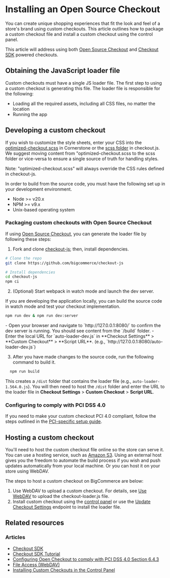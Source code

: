# Installing an Open Source Checkout

You can create unique shopping experiences that fit the look and feel of a store's brand using custom checkouts. This article outlines how to package a custom checkout file and install a custom checkout using the control panel.

This article will address using both [Open Source Checkout](https://github.com/bigcommerce/checkout-js) and [Checkout SDK](https://github.com/bigcommerce/checkout-sdk-js) powered checkouts.

## Obtaining the JavaScript loader file
Custom checkouts must have a single JS loader file. The first step to using a custom checkout is generating this file. The loader file is responsible for the following:

* Loading all the required assets, including all CSS files, no matter the location
* Running the app

## Developing a custom checkout

If you wish to customize the style sheets, enter your CSS into the [optimized-checkout.scss](https://github.com/bigcommerce/cornerstone/blob/master/assets/scss/optimized-checkout.scss) in Cornerstone or the [scss folder](https://github.com/bigcommerce/checkout-js/tree/master/packages/core/src/scss) in checkout.js. We suggest moving content from "optimized-checkout.scss to the scss folder or vice-versa to ensure a single source of truth for handling styles. 

<Callout type="info">
  Note: "optimized-checkout.scss" will always override the CSS rules defined in checkout-js.
</Callout>

In order to build from the source code, you must have the following set up in your development environment.

* Node >= v20.x
* NPM >= v9.x
* Unix-based operating system

### Packaging custom checkouts with Open Source Checkout

If using [Open Source Checkout](https://github.com/bigcommerce/checkout-js), you can generate the loader file by following these steps:

1. Fork and clone [checkout-js](https://github.com/bigcommerce/checkout-js); then, install dependencies.

```bash showLineNumbers copy
# Clone the repo
git clone https://github.com/bigcommerce/checkout-js

# Install dependencies
cd checkout-js
npm ci
```

2. (Optional) Start webpack in watch mode and launch the dev server.

 If you are developing the application locally, you can build the source code in watch mode and test your checkout implementation. 

```bash copy
npm run dev & npm run dev:server
```

<Callout type="info">
 - Open your browser and navigate to `http://127.0.0.1:8080/` to confirm the dev server is running. You should see content from the `/build` folder.
 - Enter the local URL for `auto-loader-dev.js` in **Checkout Settings** > **Custom Checkout** > **Script URL**. (e.g., `http://127.0.0.1:8080/auto-loader-dev.js`)
</Callout>

3. After you have made changes to the source code, run the following command to build it.

  ```bash copy
    npm run build
   ```
  This creates a `/dist` folder that contains the loader file (e.g., `auto-loader-1.564.0.js`). You will then need to host the `/dist` folder and enter the URL to the loader file in **Checkout Settings** > **Custom Checkout** > **Script URL**.

### Configuring to comply with PCI DSS 4.0 

If you need to make your custom checkout PCI 4.0 compliant, follow the steps outlined in the [PCI-specific setup guide](/docs/storefront/cart-checkout/open-checkouts/pciguide).

## Hosting a custom checkout

You'll need to host the custom checkout file online so the store can serve it. You can use a hosting service, such as [Amazon S3](https://aws.amazon.com/s3/). Using an external host gives you the freedom to automate the build process if you wish and push updates automatically from your local machine. Or you can host it on your store using WebDAV.

The steps to host a custom checkout on BigCommerce are below:
1. Use WebDAV to upload a custom checkout. For details, see [Use WebDAV](https://support.bigcommerce.com/s/article/File-Access-WebDAV) to upload the checkout-loader.js file. 
2. Install custom checkout using the [control panel](https://support.bigcommerce.com/s/blog-article/aAn4O000000CdFGSA0/installing-custom-checkouts-in-the-control-panel) or use the [Update Checkout Settings](https://developer.bigcommerce.com/docs/rest-management/checkouts/checkout-settings#update-checkout-settings) endpoint to install the loader file.

## Related resources

### Articles
- [Checkout SDK](/docs/storefront/cart-checkout/checkout-sdk)
- [Checkout SDK Tutorial](/docs/storefront/cart-checkout/checkout-sdk/tutorial)
- [Configuring Open Checkout to comply with PCI DSS 4.0 Section 6.4.3](https://developer.bigcommerce.com/docs/storefront/cart-checkout/open-checkouts/pciguide)
- [File Access (WebDAV)](https://support.bigcommerce.com/s/article/File-Access-WebDAV)
- [Installing Custom Checkouts in the Control Panel](https://support.bigcommerce.com/s/blog-article/aAn4O000000CdFGSA0/installing-custom-checkouts-in-the-control-panel)
